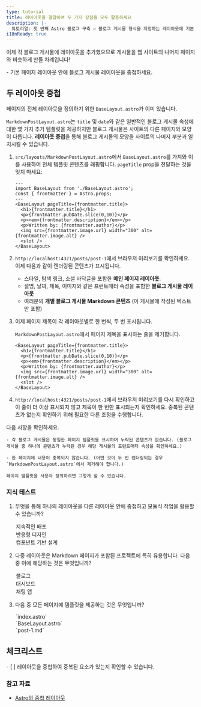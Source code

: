 ```yaml
---
type: tutorial
title: 레이아웃을 결합하여 두 가지 장점을 모두 활용하세요
description: |-
  튜토리얼: 첫 번째 Astro 블로그 구축 — 블로그 게시물 형식을 지정하는 레이아웃에 기본 페이지 레이아웃을 추가하세요.
i18nReady: true
---
```



이제 각 블로그 게시물에 레이아웃을 추가했으므로 게시물을 웹 사이트의 나머지 페이지와 비슷하게 만들 차례입니다!

<PreCheck>
  - 기본 페이지 레이아웃 안에 블로그 게시물 레이아웃을 중첩하세요.
</PreCheck>

## 두 레이아웃 중첩

페이지의 전체 레이아웃을 정의하기 위한 `BaseLayout.astro`가 이미 있습니다.

`MarkdownPostLayout.astro`는 `title` 및 `date`와 같은 일반적인 블로그 게시물 속성에 대한 몇 가지 추가 템플릿을 제공하지만 블로그 게시물은 사이트의 다른 페이지와 모양이 다릅니다. **레이아웃 중첩**을 통해 블로그 게시물의 모양을 사이트의 나머지 부분과 일치시킬 수 있습니다.

1. `src/layouts/MarkdownPostLayout.astro`에서 `BaseLayout.astro`를 가져와 이를 사용하여 전체 템플릿 콘텐츠를 래핑합니다. `pageTitle` prop을 전달하는 것을 잊지 마세요:

    ```astro title="src/layouts/MarkdownPostLayout.astro" ins={2,5,12}
    ---
    import BaseLayout from './BaseLayout.astro';
    const { frontmatter } = Astro.props;
    ---
    <BaseLayout pageTitle={frontmatter.title}>
      <h1>{frontmatter.title}</h1>
      <p>{frontmatter.pubDate.slice(0,10)}</p>
      <p><em>{frontmatter.description}</em></p>
      <p>Written by: {frontmatter.author}</p>
      <img src={frontmatter.image.url} width="300" alt={frontmatter.image.alt} />
      <slot />
    </BaseLayout>
    ```

2. `http://localhost:4321/posts/post-1`에서 브라우저 미리보기를 확인하세요. 이제 다음과 같이 렌더링된 콘텐츠가 표시됩니다.

    - 스타일, 탐색 링크, 소셜 바닥글을 포함한 **메인 페이지 레이아웃**.
    - 설명, 날짜, 제목, 이미지와 같은 프런트매터 속성을 포함한 **블로그 게시물 레이아웃**
    - 여러분의 **개별 블로그 게시물 Markdown 콘텐츠** (이 게시물에 작성된 텍스트만 포함)

3. 이제 페이지 제목이 각 레이아웃별로 한 번씩, 두 번 표시됩니다.

    `MarkdownPostLayout.astro`에서 페이지 제목을 표시하는 줄을 제거합니다.

    ```astro title="src/layouts/MarkdownPostLayout.astro" del={2}
    <BaseLayout pageTitle={frontmatter.title}>
      <h1>{frontmatter.title}</h1>
      <p>{frontmatter.pubDate.slice(0,10)}</p>
      <p><em>{frontmatter.description}</em></p>
      <p>Written by: {frontmatter.author}</p>
      <img src={frontmatter.image.url} width="300" alt={frontmatter.image.alt} />
      <slot />
    </BaseLayout>
    ```

5. `http://localhost:4321/posts/post-1`에서 브라우저 미리보기를 다시 확인하고 이 줄이 더 이상 표시되지 않고 제목이 한 번만 표시되는지 확인하세요. 중복된 콘텐츠가 없는지 확인하기 위해 필요한 다른 조정을 수행합니다.

  다음 사항을 확인하세요.

    - 각 블로그 게시물은 동일한 페이지 템플릿을 표시하며 누락된 콘텐츠가 없습니다. (블로그 게시물 중 하나에 콘텐츠가 누락된 경우 해당 게시물의 프런트매터 속성을 확인하세요.)

    - 한 페이지에 내용이 중복되지 않습니다. (어떤 것이 두 번 렌더링되는 경우 `MarkdownPostLayout.astro`에서 제거해야 합니다.)

    페이지 템플릿을 사용자 정의하려면 그렇게 할 수 있습니다.

<Box icon="question-mark">

### 지식 테스트

1. 무엇을 통해 하나의 레이아웃을 다른 레이아웃 안에 중첩하고 모듈식 작업을 활용할 수 있습니까?

    <MultipleChoice>
      <Option>
        지속적인 배포
      </Option>
      <Option>
        반응형 디자인
      </Option>
      <Option isCorrect>
        컴포넌트 기반 설계
      </Option>
    </MultipleChoice>

2. 다중 레이아웃은 Markdown 페이지가 포함된 프로젝트에 특히 유용합니다. 다음 중 이에 해당하는 것은 무엇입니까?

    <MultipleChoice>
      <Option isCorrect>
        블로그
      </Option>
      <Option>
        대시보드
      </Option>
      <Option>
        채팅 앱
      </Option>
    </MultipleChoice>

3. 다음 중 모든 페이지에 템플릿을 제공하는 것은 무엇입니까?

    <MultipleChoice>
      <Option>
        `index.astro`
      </Option>
      <Option isCorrect>
        `BaseLayout.astro`
      </Option>
      <Option>
        `post-1.md`
      </Option>
    </MultipleChoice>
</Box>

<Box icon="check-list">

## 체크리스트

<Checklist>
- [ ] 레이아웃을 중첩하여 중복된 요소가 있는지 확인할 수 있습니다.
</Checklist>
</Box>

### 참고 자료

- [Astro의 중첩 레이아웃](/ko/basics/layouts/#중첩-레이아웃)